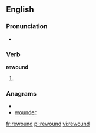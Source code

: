 ==English==

===Pronunciation===
* {{a|US}} {{IPA|/ɻiˈwɑʊnd/}}
*: {{rhymes|aʊnd}}

===Verb===
'''rewound'''

# {{past of| to [[rewind]]}}

===Anagrams===
* {{alphagram|denoruw}}
* [[wounder#English|wounder]]

[[fr:rewound]]
[[pl:rewound]]
[[vi:rewound]]